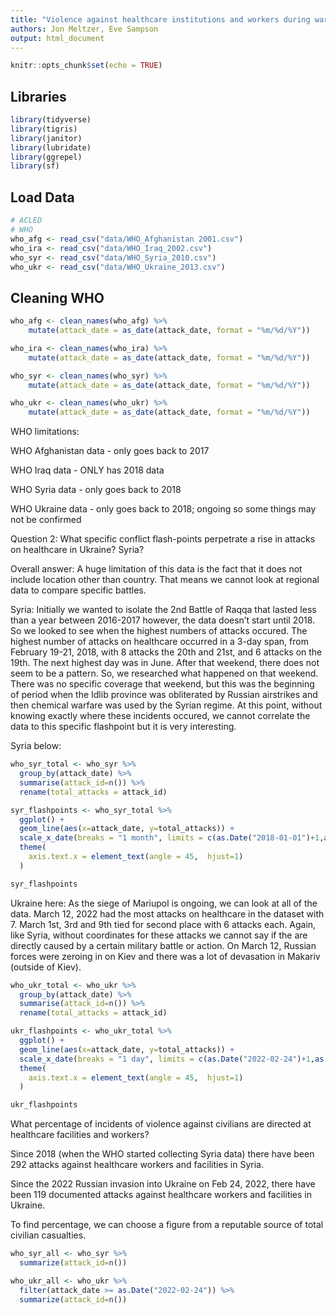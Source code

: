```yaml
---
title: "Violence against healthcare institutions and workers during wartime"
authors: Jon Meltzer, Eve Sampson
output: html_document
---
```


```r
knitr::opts_chunk$set(echo = TRUE)
```

## Libraries

```r
library(tidyverse)
library(tigris)
library(janitor)
library(lubridate)
library(ggrepel)
library(sf)

```

## Load Data

```r
# ACLED
# WHO
who_afg <- read_csv("data/WHO_Afghanistan 2001.csv")
who_ira <- read_csv("data/WHO_Iraq_2002.csv")
who_syr <- read_csv("data/WHO_Syria_2010.csv")
who_ukr <- read_csv("data/WHO_Ukraine_2013.csv")
```

## Cleaning WHO

```r
who_afg <- clean_names(who_afg) %>%
    mutate(attack_date = as_date(attack_date, format = "%m/%d/%Y"))

who_ira <- clean_names(who_ira) %>%
    mutate(attack_date = as_date(attack_date, format = "%m/%d/%Y"))

who_syr <- clean_names(who_syr) %>%
    mutate(attack_date = as_date(attack_date, format = "%m/%d/%Y"))

who_ukr <- clean_names(who_ukr) %>%
    mutate(attack_date = as_date(attack_date, format = "%m/%d/%Y"))
```
WHO limitations:

WHO Afghanistan data - only goes back to 2017

WHO Iraq data - ONLY has 2018 data

WHO Syria data - only goes back to 2018

WHO Ukraine data - only goes back to 2018; ongoing so some things may not be confirmed

Question 2: What specific conflict flash-points perpetrate a rise in attacks on healthcare in Ukraine? Syria? 

Overall answer: A huge limitation of this data is the fact that it does not include location other than country. That means we cannot look at regional data to compare specific battles. 

Syria: Initially we wanted to isolate the 2nd Battle of Raqqa that lasted less than a year between 2016-2017 however, the data doesn't start until 2018. So we looked to see when the highest numbers of attacks occured. The highest number of attacks on healthcare occurred in a 3-day span, from February 19-21, 2018, with 8 attacks the 20th and 21st, and 6 attacks on the 19th. The next highest day was in June. After that weekend, there does not seem to be a pattern. So, we researched what happened on that weekend. There was no specific coverage that weekend, but this was the beginning of period when the Idlib province was obliterated by Russian airstrikes and then chemical warfare was used by the Syrian regime. At this point, without knowing exactly where these incidents occured, we cannot correlate the data to this specific flashpoint but it is very interesting. 

Syria below:
```r

who_syr_total <- who_syr %>% 
  group_by(attack_date) %>%
  summarise(attack_id=n()) %>%
  rename(total_attacks = attack_id)

syr_flashpoints <- who_syr_total %>%
  ggplot() + 
  geom_line(aes(x=attack_date, y=total_attacks)) + 
  scale_x_date(breaks = "1 month", limits = c(as.Date("2018-01-01")+1,as.Date("2018-12-31"))) +
  theme(
    axis.text.x = element_text(angle = 45,  hjust=1) 
  )  

syr_flashpoints
```
Ukraine here:
As the siege of Mariupol is ongoing, we can look at all of the data. March 12, 2022 had the most attacks on healthcare in the dataset with 7. March 1st, 3rd and 9th tied for second place with 6 attacks each. Again, like Syria, without coordinates for these attacks we cannot say if the are directly caused by a certain military battle or action. On March 12, Russian forces were zeroing in on Kiev and there was a lot of devasation in Makariv (outside of Kiev). 

```r

who_ukr_total <- who_ukr %>% 
  group_by(attack_date) %>%
  summarise(attack_id=n()) %>%
  rename(total_attacks = attack_id)

ukr_flashpoints <- who_ukr_total %>%
  ggplot() + 
  geom_line(aes(x=attack_date, y=total_attacks)) + 
  scale_x_date(breaks = "1 day", limits = c(as.Date("2022-02-24")+1,as.Date("2022-04-07"))) +
  theme(
    axis.text.x = element_text(angle = 45,  hjust=1) 
  )  

ukr_flashpoints
```

What percentage of incidents of violence against civilians are directed at healthcare facilities and workers?

Since 2018 (when the WHO started collecting Syria data) there have been 292 attacks against healthcare workers and facilities in Syria.

Since the 2022 Russian invasion into Ukraine on Feb 24, 2022, there have been 119 documented attacks against healthcare workers and facilities in Ukraine.

To find percentage, we can choose a figure from a reputable source of total civilian casualties. 



```r
who_syr_all <- who_syr %>%
  summarize(attack_id=n())

who_ukr_all <- who_ukr %>%
  filter(attack_date >= as.Date("2022-02-24")) %>%
  summarize(attack_id=n())
```